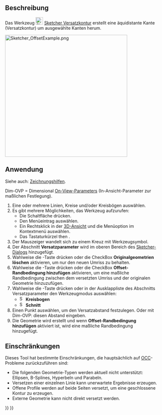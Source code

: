<languages/>

{{Docnav/de
|[[Sketcher_Scale/de|Skalieren]]
|[[Sketcher_Symmetry/de|Symmetrie]]
|[[Sketcher_Workbench/de|Sketcher]]
|IconL=Sketcher_Scale.svg‎
|IconR=Sketcher_Symmetry.svg‎
|IconC=Workbench_Sketcher.svg
}}

{{GuiCommand/de
|Name=Sketcher Offset
|Name/de=Sketcher Versatzkontur
|MenuLocation=Skizze → Sketcher-Werkzeuge → Versatzkontur
|Workbenches=[[Sketcher_Workbench/de|Sketcher]]
|Shortcut={{KEY|Z}} {{KEY|T}}
|Version=1.0
|SeeAlso=
}}

<span id="Description"></span>
==Beschreibung==

Das Werkzeug [[Image:Sketcher_Offset.svg|24px]] [[Sketcher_Offset/de|Sketcher Versatzkontur]] erstellt eine äquidistante Kante (Versatzkontur) um ausgewählte Kanten herum.

[[Image:Sketcher_OffsetExample.png‎|400px]]
{{Caption|Äquidistante Kanten um eine geschlossene (O) und eine offene (U) Hilfsgeometrie-Polylinie}}

<span id="Usage"></span>
==Anwendung==

Siehe auch: [[Sketcher_Workbench/de#Zeichnungshilfen|Zeichnungshilfen]].

Dim-OVP = Dimensional [[Sketcher_Preferences/de#Allgemein|On-View-Parameters]] (In-Ansicht-Parameter zur maßlichen Festlegung).

# Eine oder mehrere Linien, Kreise und/oder Kreisbögen auswählen.
# Es gibt mehrere Möglichkeiten, das Werkzeug aufzurufen:
#* Die Schaltfläche {{Button|[[Image:Sketcher_Offset.svg|16px]] [[Sketcher_Offset/de|Versatzkontur]]}} drücken.
#* Den Menüeintrag {{MenuCommand|Skizze → Sketcher Werkzeuge → [[Image:Sketcher_Offset.svg|16px]] Versatzkontur}} auswählen.
#* Ein Rechtsklick in der [[3D_view/de|3D-Ansicht]] und die Menüoption {{MenuCommand|[[Image:Sketcher_Offset.svg|16px]] Versatzkontur}} im Kontextmenü auswählen.
#* Das Tastaturkürzel {{KEY|Z}} then {{KEY|T}}.
# Der Mauszeiger wandelt sich zu einem Kreuz mit Werkzeugsymbol.
# Der Abschnitt '''Versatzparameter''' wird im oberen Bereich des [[Sketcher_Dialog/de|Sketcher-Dialogs]] hinzugefügt.
# Wahlweise die {{KEY|U}}-Taste drücken oder die CheckBox '''Originalgeometrien löschen''' aktivieren, um nur den neuen Umriss zu behalten.
# Wahlweise die {{KEY|J}}-Taste drücken oder die CheckBox '''Offset-Randbedingung hinzufügen''' aktivieren, um eine maßliche Randbedingung zwischen dem versetzten Umriss und der originalen Geometrie hinzuzufügen.
# Wahlweise die {{KEY|M}}-Taste drücken oder in der Ausklappliste des Abschnitts Versatzparameter den Werkzeugmodus auswählen:
#* [[Image:Sketcher_OffsetArc.svg|16px]] '''Kreisbogen'''
#* [[Image:Sketcher_OffsetIntersection.svg|16px]] '''Schnitt'''
# Einen Punkt auswählen, um den Versatzabstand festzulegen. Oder mit Dim-OVP: diesen Abstand eingeben.
# Die Geometrie wird erstellt und wenn '''Offset-Randbedingung hinzufügen''' aktiviert ist, wird eine maßliche Randbedingung hinzugefügt.

<span id="Limitations"></span>
==Einschränkungen==

Dieses Tool hat bestimmte Einschränkungen, die hauptsächlich auf [[OpenCASCADE/de|OCC]]-Probleme zurückzuführen sind:
* Die folgenden Geometrie-Typen werden aktuell nicht unterstützt: Ellipsen, B-Splines, Hyperbeln und Parabeln.
* Versetzen einer einzelnen Linie kann unerwartete Ergebnisse erzeugen.
* Offene Profile werden auf beide Seiten versetzt, um eine geschlossene Kontur zu erzeugen.
* Externe Geometrie kann nicht direkt versetzt werden.


{{Docnav/de
|[[Sketcher_Scale/de|Skalieren]]
|[[Sketcher_Symmetry/de|Symmetrie]]
|[[Sketcher_Workbench/de|Sketcher]]
|IconL=Sketcher_Scale.svg‎
|IconR=Sketcher_Symmetry.svg‎
|IconC=Workbench_Sketcher.svg
}}

{{Sketcher_Tools_navi{{#translation:}}}}
{{Userdocnavi{{#translation:}}}}